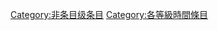 {{catmore1|[[Wikipedia:时间专题|Wikipedia:时间专题]]}}
{{Articles by Quality| topic=时间|project=时间|format=TOC}}
{{Wikipedia category}}
{{emptycat}}

[[Category:非条目级条目|Category:非条目级条目]]
[[Category:各等級時間條目|Category:各等級時間條目]]